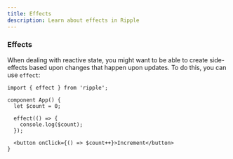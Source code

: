 ```yaml
---
title: Effects
description: Learn about effects in Ripple
---
```


### Effects

When dealing with reactive state, you might want to be able to create side-effects based upon changes that happen upon updates.
To do this, you can use `effect`:

```ripple
import { effect } from 'ripple';

component App() {
  let $count = 0;

  effect(() => {
    console.log($count);
  });

  <button onClick={() => $count++}>Increment</button>
}
```